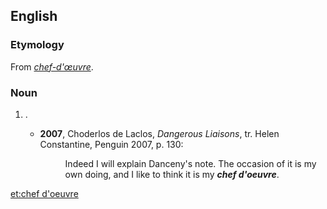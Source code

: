 ==English==

===Etymology===
From {{etyl|fr}} ''[[chef-d'œuvre]]''.

===Noun===
{{en-noun|chefs d'oeuvre}}

# {{alternative form of|chef-d'œuvre|nodot=1}} {{gloss|a masterpiece}}.
#* '''2007''', Choderlos de Laclos, ''Dangerous Liaisons'', tr. Helen Constantine, Penguin 2007, p. 130:
#*: Indeed I will explain Danceny's note.  The occasion of it is my own doing, and I like to think it is my '''''chef d'oeuvre'''''.

[[et:chef d'oeuvre]]